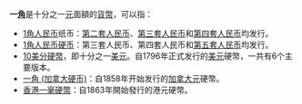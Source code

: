 '''一[[角_(貨幣)|角]]'''是十分之一[[元_(貨幣)|元]]面額的[[貨幣|貨幣]]，可以指：

*[[1角人民币|1角人民币]]纸币：[[第二套人民币|第二套人民币]]、[[第三套人民币|第三套人民币]]和[[第四套人民币|第四套人民币]]均发行。
*[[1角人民币硬币|1角人民币硬币]]：第三套人民币、第四套人民币和[[第五套人民币|第五套人民币]]均发行。
*[[10美分硬幣|10美分硬幣]]，即十分之一[[美元|美元]]。自1796年正式发行的[[美元|美元]]硬幣，一共有6个主要版本。
*[[一角_(加拿大硬币)|一角 (加拿大硬币)]]：自1858年开始发行的[[加拿大元|加拿大元]]硬幣。
*[[香港一毫硬幣|香港一毫硬幣]]：自1863年開始發行的港元硬幣。

{{disambig|Cat=二字消歧义|Y}}